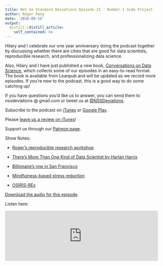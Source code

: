```yaml
---
title: Not So Standard Deviations Episode 22 - Number 1 Side Project
author: Roger Peng
date: '2016-09-19'
output:
  distill::distill_article:
    self_contained: no
---
```



Hilary and I celebrate our one year anniversary doing the podcast together by discussing whether there are cities that are good for data scientists, reproducible research, and professionalizing data science.

Also, Hilary and I have just published a new book, [Conversations on Data Science](https://leanpub.com/conversationsondatascience?utm_source=SimplyStats&utm_campaign=NSSD&utm_medium=BlogPost), which collects some of our episodes in an easy-to-read format. The book is available from Leanpub and will be updated as we record more episodes. If you're new to the podcast, this is a good way to do some catching up!

If you have questions you’d like us to answer, you can send them to
nssdeviations @ gmail.com or tweet us at [@NSSDeviations](https://twitter.com/nssdeviations).

Subscribe to the podcast on [iTunes](https://itunes.apple.com/us/podcast/not-so-standard-deviations/id1040614570) or  [Google Play](https://play.google.com/music/listen?u=0#/ps/Izfnbx6tlruojkfrvhjfdj3nmna).

Please [leave us a review on iTunes](https://itunes.apple.com/us/podcast/not-so-standard-deviations/id1040614570)!

Support us through our [Patreon page](https://www.patreon.com/NSSDeviations?ty=h).

Show Notes:

* [Roger’s reproducible research workshop](https://www.biostat.washington.edu/suminst/sisbid2016/modules/BD1603)

* [There’s More Than One Kind of Data Scientist by Harlan Harris](http://radar.oreilly.com/2013/06/theres-more-than-one-kind-of-data-scientist.html)

* [Billionaire's row in San Francisco](http://sf.curbed.com/maps/mapping-the-10-sf-homes-with-the-highest-property-taxes)

* [Mindfulness-based stress reduction](https://en.wikipedia.org/wiki/Mindfulness-based_stress_reduction)

* [OSIRIS-REx](http://www.asteroidmission.org/)


[Download the audio for this episode](https://soundcloud.com/nssd-podcast/episode-22-1-side-project).

Listen here:

<iframe width="100%" height="166" scrolling="no" frameborder="no" src="https://w.soundcloud.com/player/?url=https%3A//api.soundcloud.com/tracks/282927998&amp;color=ff5500&amp;auto_play=false&amp;hide_related=false&amp;show_comments=true&amp;show_user=true&amp;show_reposts=false"></iframe>
